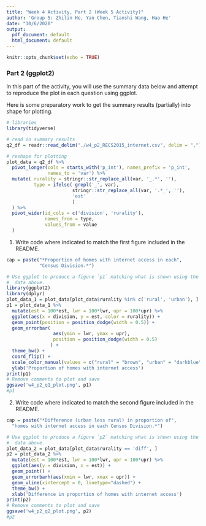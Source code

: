 ```yaml
---
title: "Week 4 Activity, Part 2 (Week 5 Activity)"
author: 'Group 5: Zhilin He, Yan Chen, Tianshi Wang, Hao He'
date: "10/6/2020"
output:
  pdf_document: default
  html_document: default
---
```


```r
knitr::opts_chunk$set(echo = TRUE)
```

### Part 2 (ggplot2)

In this part of the activity, you will use the summary data below and attempt
to reproduce the plot in each question using ggplot.

Here is some preparatory work to get the summary results (partially) into
shape for plotting. 

```r
# libraries
library(tidyverse)

# read in summary results
q2_df = readr::read_delim("./w4_p2_RECS2015_internet.csv", delim = ",")
```

```r
# reshape for plotting
plot_data = q2_df %>%
  pivot_longer(cols = starts_with('p_int'), names_prefix = 'p_int',
               names_to = 'var') %>%
  mutate( rurality = stringr::str_replace_all(var, '_.*', ''),
          type = ifelse( grepl('_', var), 
                        stringr::str_replace_all(var, '.*_', ''),
                        'est'
                        )
  ) %>%
  pivot_wider(id_cols = c('division', 'rurality'), 
              names_from = type, 
              values_from = value
  ) 
```

1. Write code where indicated to match the first figure included in the README.
```r
cap = paste("*Proportion of homes with internet access in each",
            "Census Division.*")

# Use ggplot to produce a figure `p1` matching what is shown using the
#  data above. 
library(ggplot2)
library(dplyr)
plot_data_1 = plot_data[plot_data$rurality %in% c('rural', 'urban'), ]
p1 = plot_data_1 %>% 
  mutate(est = 100*est, lwr = 100*lwr, upr = 100*upr) %>%
  ggplot(aes(x = division, y = est, color = rurality)) +
  geom_point(position = position_dodge(width = 0.5)) +
  geom_errorbar(
                 aes(ymin = lwr, ymax = upr),
                 position = position_dodge(width = 0.5)
                ) +
  theme_bw() +
  coord_flip() + 
  scale_color_manual(values = c("rural" = "brown", "urban" = "darkblue")) +
  ylab('Proportion of homes with internet access')
print(p1)
# Remove comments to plot and save
ggsave('w4_p2_q1_plot.png', p1)
#p1
```

2. Write code where indicated to match the second figure included in the README.
```r
cap = paste("*Difference (urban less rural) in proportion of",
  "homes with internet access in each Census Division.*")

# Use ggplot to produce a figure `p2` matching what is shown using the
#  data above. 
plot_data_2 = plot_data[plot_data$rurality == 'diff', ]
p2 = plot_data_2 %>% 
  mutate(est = 100*est, lwr = 100*lwr, upr = 100*upr) %>%
  ggplot(aes(y = division, x = est)) + 
  geom_point() +
  geom_errorbarh(aes(xmin = lwr, xmax = upr)) +
  geom_vline(xintercept = 0, linetype="dashed") +
  theme_bw() +
  xlab('Difference in proportion of homes with internet access')
print(p2)
# Remove comments to plot and save
ggsave('w4_p2_q2_plot.png', p2)
#p2

```

